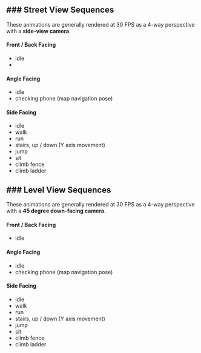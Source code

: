 ### Street View Sequences
---

These animations are generally rendered at 30 FPS as a 4-way perspective with a **side-view camera**.

#### Front / Back Facing

- idle
- 

#### Angle Facing

- idle
- checking phone (map navigation pose)

#### Side Facing

- idle
- walk
- run
- stairs, up / down (Y axis movement)
- jump
- sit
- climb fence
- climb ladder

### Level View Sequences
---

These animations are generally rendered at 30 FPS as a 4-way perspective with a **45 degree down-facing camera**.

#### Front / Back Facing

- idle

#### Angle Facing

- idle
- checking phone (map navigation pose)

#### Side Facing

- idle
- walk
- run
- stairs, up / down (Y axis movement)
- jump
- sit
- climb fence
- climb ladder